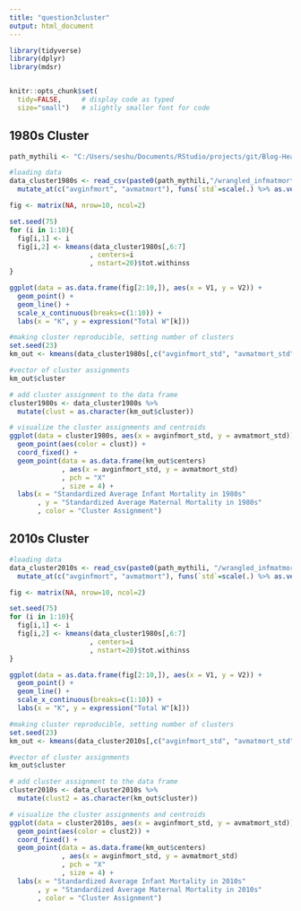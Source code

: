 ```yaml
---
title: "question3cluster"
output: html_document
---
```


```r

library(tidyverse)
library(dplyr)
library(mdsr)


knitr::opts_chunk$set(
  tidy=FALSE,     # display code as typed
  size="small")   # slightly smaller font for code
```

## 1980s Cluster


```r

path_mythili <- "C:/Users/seshu/Documents/RStudio/projects/git/Blog-HealthAndJusticeLeague/data"

#loading data
data_cluster1980s <- read_csv(paste0(path_mythili,"/wrangled_infmatmortcluster1980s.csv")) %>%
  mutate_at(c("avginfmort", "avmatmort"), funs(`std`=scale(.) %>% as.vector()))

fig <- matrix(NA, nrow=10, ncol=2)

set.seed(75)
for (i in 1:10){
  fig[i,1] <- i
  fig[i,2] <- kmeans(data_cluster1980s[,6:7]
                    , centers=i
                    , nstart=20)$tot.withinss
}

ggplot(data = as.data.frame(fig[2:10,]), aes(x = V1, y = V2)) +
  geom_point() + 
  geom_line() +
  scale_x_continuous(breaks=c(1:10)) +
  labs(x = "K", y = expression("Total W"[k]))

#making cluster reproducible, setting number of clusters
set.seed(23)
km_out <- kmeans(data_cluster1980s[,c("avginfmort_std", "avmatmort_std")], centers = 3, nstart=20)

#vector of cluster assignments
km_out$cluster

# add cluster assignment to the data frame
cluster1980s <- data_cluster1980s %>%
  mutate(clust = as.character(km_out$cluster))

# visualize the cluster assignments and centroids
ggplot(data = cluster1980s, aes(x = avginfmort_std, y = avmatmort_std)) + 
  geom_point(aes(color = clust)) +
  coord_fixed() +
  geom_point(data = as.data.frame(km_out$centers)
             , aes(x = avginfmort_std, y = avmatmort_std)
             , pch = "X"
             , size = 4) +
  labs(x = "Standardized Average Infant Mortality in 1980s"
       , y = "Standardized Average Maternal Mortality in 1980s" 
       , color = "Cluster Assignment")

```

## 2010s Cluster

```r

#loading data
data_cluster2010s <- read_csv(paste0(path_mythili, "/wrangled_infmatmortcluster2010s.csv")) %>%
  mutate_at(c("avginfmort", "avmatmort"), funs(`std`=scale(.) %>% as.vector()))

fig <- matrix(NA, nrow=10, ncol=2)

set.seed(75)
for (i in 1:10){
  fig[i,1] <- i
  fig[i,2] <- kmeans(data_cluster1980s[,6:7]
                    , centers=i
                    , nstart=20)$tot.withinss
}

ggplot(data = as.data.frame(fig[2:10,]), aes(x = V1, y = V2)) +
  geom_point() + 
  geom_line() +
  scale_x_continuous(breaks=c(1:10)) +
  labs(x = "K", y = expression("Total W"[k]))

#making cluster reproducible, setting number of clusters
set.seed(23)
km_out <- kmeans(data_cluster2010s[,c("avginfmort_std", "avmatmort_std")], centers = 3, nstart=20)

#vector of cluster assignments
km_out$cluster

# add cluster assignment to the data frame
cluster2010s <- data_cluster2010s %>%
  mutate(clust2 = as.character(km_out$cluster))

# visualize the cluster assignments and centroids
ggplot(data = cluster2010s, aes(x = avginfmort_std, y = avmatmort_std)) + 
  geom_point(aes(color = clust2)) +
  coord_fixed() +
  geom_point(data = as.data.frame(km_out$centers)
             , aes(x = avginfmort_std, y = avmatmort_std)
             , pch = "X"
             , size = 4) +
  labs(x = "Standardized Average Infant Mortality in 2010s"
       , y = "Standardized Average Maternal Mortality in 2010s" 
       , color = "Cluster Assignment")

```



